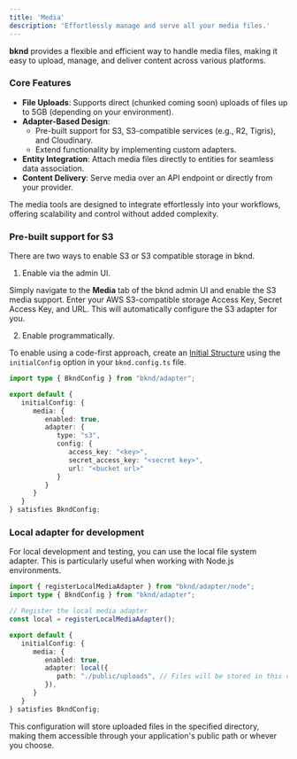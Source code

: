 ```yaml
---
title: 'Media'
description: 'Effortlessly manage and serve all your media files.'
---
```


**bknd** provides a flexible and efficient way to handle media files, making it easy to upload, manage, and deliver content across various platforms.

### **Core Features**
- **File Uploads**: Supports direct (chunked coming soon) uploads of files up to 5GB (depending
on your environment).
- **Adapter-Based Design**:
   - Pre-built support for S3, S3-compatible services (e.g., R2, Tigris), and Cloudinary.
   - Extend functionality by implementing custom adapters.
- **Entity Integration**: Attach media files directly to entities for seamless data association.
- **Content Delivery**: Serve media over an API endpoint or directly from your provider.

The media tools are designed to integrate effortlessly into your workflows, offering scalability
and control without added complexity.

### Pre-built support for S3

There are two ways to enable S3 or S3 compatible storage in bknd. 

1. Enable via the admin UI.

Simply navigate to the **Media** tab of the bknd admin UI and enable the S3 media support. 
Enter your AWS S3-compatible storage Access Key, Secret Access Key, and URL. 
This will automatically configure the S3 adapter for you. 

2. Enable programmatically.

To enable using a code-first approach, create an [Initial Structure](/usage/database#initial-structure) using the 
`initialConfig` option in your `bknd.config.ts` file. 

```typescript bknd.config.ts
import type { BkndConfig } from "bknd/adapter";

export default {
   initialConfig: {
      media: {
         enabled: true,
         adapter: {
            type: "s3",
            config: {
               access_key: "<key>",
               secret_access_key: "<secret key>",
               url: "<bucket url>"
            }
         }
      }
   }
} satisfies BkndConfig;
```

### Local adapter for development

For local development and testing, you can use the local file system adapter. This is particularly useful when working with Node.js environments.

```typescript bknd.config.ts
import { registerLocalMediaAdapter } from "bknd/adapter/node";
import type { BkndConfig } from "bknd/adapter";

// Register the local media adapter
const local = registerLocalMediaAdapter();

export default {
   initialConfig: {
      media: {
         enabled: true,
         adapter: local({
            path: "./public/uploads", // Files will be stored in this directory
         }),
      }
   }
} satisfies BkndConfig;
```

This configuration will store uploaded files in the specified directory, 
making them accessible through your application's public path or whever 
you choose.
